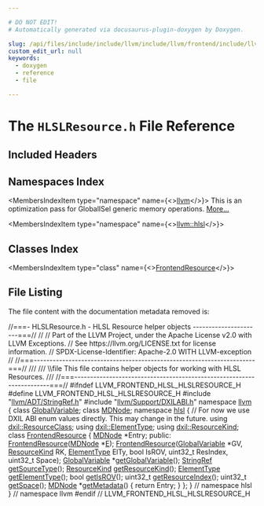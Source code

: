 ```yaml
---

# DO NOT EDIT!
# Automatically generated via docusaurus-plugin-doxygen by Doxygen.

slug: /api/files/include/include/llvm/include/llvm/frontend/include/llvm/frontend/hlsl/hlslresource-h
custom_edit_url: null
keywords:
  - doxygen
  - reference
  - file

---
```





# The `HLSLResource.h` File Reference

<DoxygenPage pluginConfig={pluginConfig}>



## Included Headers

<IncludesList>
<IncludesListItem
  filePath="llvm/ADT/StringRef.h"
  permalink="/docs/api/files/include/include/llvm/include/llvm/adt/stringref-h"
  isLocal="true" />
<IncludesListItem
  filePath="llvm/Support/DXILABI.h"
  permalink="/docs/api/files/include/include/llvm/include/llvm/support/dxilabi-h"
  isLocal="true" />
</IncludesList>

## Namespaces Index

<MembersIndex>

<MembersIndexItem
  type="namespace"
  name={<><a href="/docs/api/namespaces/llvm">llvm</a></>}>
This is an optimization pass for GlobalISel generic memory operations. <a href="/docs/api/namespaces/llvm/#details">More...</a>
</MembersIndexItem>

<MembersIndexItem
  type="namespace"
  name={<><a href="/docs/api/namespaces/llvm/hlsl">llvm::hlsl</a></>}>
</MembersIndexItem>

</MembersIndex>

## Classes Index

<MembersIndex>

<MembersIndexItem
  type="class"
  name={<><a href="/docs/api/classes/llvm/hlsl/frontendresource">FrontendResource</a></>}>
</MembersIndexItem>

</MembersIndex>


## File Listing

The file content with the documentation metadata removed is:

<ProgramListing>

<Link id="l00001" /><CodeLine lineNumber="1"><Highlight kind="comment">//===- HLSLResource.h - HLSL Resource helper objects ----------------------===//</Highlight><Highlight kind="normal"></Highlight></CodeLine>
<Link id="l00002" /><CodeLine lineNumber="2"><Highlight kind="normal"></Highlight><Highlight kind="comment">//</Highlight><Highlight kind="normal"></Highlight></CodeLine>
<Link id="l00003" /><CodeLine lineNumber="3"><Highlight kind="normal"></Highlight><Highlight kind="comment">// Part of the LLVM Project, under the Apache License v2.0 with LLVM Exceptions.</Highlight><Highlight kind="normal"></Highlight></CodeLine>
<Link id="l00004" /><CodeLine lineNumber="4"><Highlight kind="normal"></Highlight><Highlight kind="comment">// See https://llvm.org/LICENSE.txt for license information.</Highlight><Highlight kind="normal"></Highlight></CodeLine>
<Link id="l00005" /><CodeLine lineNumber="5"><Highlight kind="normal"></Highlight><Highlight kind="comment">// SPDX-License-Identifier: Apache-2.0 WITH LLVM-exception</Highlight><Highlight kind="normal"></Highlight></CodeLine>
<Link id="l00006" /><CodeLine lineNumber="6"><Highlight kind="normal"></Highlight><Highlight kind="comment">//</Highlight><Highlight kind="normal"></Highlight></CodeLine>
<Link id="l00007" /><CodeLine lineNumber="7"><Highlight kind="normal"></Highlight><Highlight kind="comment">//===----------------------------------------------------------------------===//</Highlight><Highlight kind="comment"></Highlight></CodeLine>
<Link id="l00008" /><CodeLine lineNumber="8"><Highlight kind="comment">///</Highlight></CodeLine>
<Link id="l00009" /><CodeLine lineNumber="9"><Highlight kind="comment">/// \\file This file contains helper objects for working with HLSL Resources.</Highlight></CodeLine>
<Link id="l00010" /><CodeLine lineNumber="10"><Highlight kind="comment">///</Highlight><Highlight kind="normal"></Highlight></CodeLine>
<Link id="l00011" /><CodeLine lineNumber="11"><Highlight kind="normal"></Highlight><Highlight kind="comment">//===----------------------------------------------------------------------===//</Highlight><Highlight kind="normal"></Highlight></CodeLine>
<Link id="l00012" /><CodeLine lineNumber="12"><Highlight kind="normal"></Highlight></CodeLine>
<Link id="l00013" /><CodeLine lineNumber="13"><Highlight kind="normal"></Highlight><Highlight kind="preprocessor">#ifndef LLVM&#95;FRONTEND&#95;HLSL&#95;HLSLRESOURCE&#95;H</Highlight><Highlight kind="normal"></Highlight></CodeLine>
<Link id="l00014" /><CodeLine lineNumber="14"><Highlight kind="normal"></Highlight><Highlight kind="preprocessor">#define LLVM&#95;FRONTEND&#95;HLSL&#95;HLSLRESOURCE&#95;H</Highlight><Highlight kind="normal"></Highlight></CodeLine>
<Link id="l00015" /><CodeLine lineNumber="15"><Highlight kind="normal"></Highlight></CodeLine>
<Link id="l00016" /><CodeLine lineNumber="16"><Highlight kind="normal"></Highlight><Highlight kind="preprocessor">#include &quot;<a href="/docs/api/files/include/include/llvm/include/llvm/adt/stringref-h">llvm/ADT/StringRef.h</a>&quot;</Highlight><Highlight kind="normal"></Highlight></CodeLine>
<Link id="l00017" /><CodeLine lineNumber="17"><Highlight kind="normal"></Highlight><Highlight kind="preprocessor">#include &quot;<a href="/docs/api/files/include/include/llvm/include/llvm/support/dxilabi-h">llvm/Support/DXILABI.h</a>&quot;</Highlight><Highlight kind="normal"></Highlight></CodeLine>
<Link id="l00018" /><CodeLine lineNumber="18"><Highlight kind="normal"></Highlight></CodeLine>
<Link id="l00019" /><CodeLine lineNumber="19"><Highlight kind="normal"></Highlight><Highlight kind="keyword">namespace </Highlight><Highlight kind="normal"><a href="/docs/api/namespaces/llvm">llvm</a> &#123;</Highlight></CodeLine>
<Link id="l00020" /><CodeLine lineNumber="20"><Highlight kind="normal"></Highlight><Highlight kind="keyword">class </Highlight><Highlight kind="normal"><a href="/docs/api/classes/llvm/globalvariable">GlobalVariable</a>;</Highlight></CodeLine>
<Link id="l00021" /><CodeLine lineNumber="21"><Highlight kind="normal"></Highlight><Highlight kind="keyword">class </Highlight><Highlight kind="normal"><a href="/docs/api/classes/llvm/mdnode">MDNode</a>;</Highlight></CodeLine>
<Link id="l00022" /><CodeLine lineNumber="22"><Highlight kind="normal"></Highlight></CodeLine>
<Link id="l00023" /><CodeLine lineNumber="23" lineLink="/docs/api/namespaces/llvm/hlsl"><Highlight kind="normal"></Highlight><Highlight kind="keyword">namespace </Highlight><Highlight kind="normal"><a href="/docs/api/namespaces/llvm/hlsl">hlsl</a> &#123;</Highlight></CodeLine>
<Link id="l00024" /><CodeLine lineNumber="24"><Highlight kind="normal"></Highlight></CodeLine>
<Link id="l00025" /><CodeLine lineNumber="25"><Highlight kind="normal"></Highlight><Highlight kind="comment">// For now we use DXIL ABI enum values directly. This may change in the future.</Highlight><Highlight kind="normal"></Highlight></CodeLine>
<Link id="l00026" /><CodeLine lineNumber="26"><Highlight kind="normal"></Highlight><Highlight kind="keyword">using </Highlight><Highlight kind="normal"><a href="/docs/api/namespaces/llvm/dxil/#a132a161d0df9261a144e907a02141687">dxil::ResourceClass</a>;</Highlight></CodeLine>
<Link id="l00027" /><CodeLine lineNumber="27"><Highlight kind="normal"></Highlight><Highlight kind="keyword">using </Highlight><Highlight kind="normal"><a href="/docs/api/namespaces/llvm/dxil/#a7cddbe82c3630d7f1084d7da360436d0">dxil::ElementType</a>;</Highlight></CodeLine>
<Link id="l00028" /><CodeLine lineNumber="28"><Highlight kind="normal"></Highlight><Highlight kind="keyword">using </Highlight><Highlight kind="normal"><a href="/docs/api/namespaces/llvm/dxil/#a0e8254c15e0d398ad66b4d52568a5c31">dxil::ResourceKind</a>;</Highlight></CodeLine>
<Link id="l00029" /><CodeLine lineNumber="29"><Highlight kind="normal"></Highlight></CodeLine>
<Link id="l00030" /><CodeLine lineNumber="30" lineLink="/docs/api/classes/llvm/hlsl/frontendresource"><Highlight kind="normal"></Highlight><Highlight kind="keyword">class </Highlight><Highlight kind="normal"><a href="/docs/api/classes/llvm/hlsl/frontendresource/#a44265e70ff4edef740933b2295a631f3">FrontendResource</a> &#123;</Highlight></CodeLine>
<Link id="l00031" /><CodeLine lineNumber="31"><Highlight kind="normal">  <a href="/docs/api/classes/llvm/mdnode">MDNode</a> &#42;Entry;</Highlight></CodeLine>
<Link id="l00032" /><CodeLine lineNumber="32"><Highlight kind="normal"></Highlight></CodeLine>
<Link id="l00033" /><CodeLine lineNumber="33"><Highlight kind="normal"></Highlight><Highlight kind="keyword">public</Highlight><Highlight kind="normal">:</Highlight></CodeLine>
<Link id="l00034" /><CodeLine lineNumber="34"><Highlight kind="normal">  <a href="/docs/api/classes/llvm/hlsl/frontendresource/#a44265e70ff4edef740933b2295a631f3">FrontendResource</a>(<a href="/docs/api/classes/llvm/mdnode">MDNode</a> &#42;<a href="/docs/api/files/lib/lib/ir/builtingcs-cpp/#abb2b3a60ccc38a28239e19a1646e0c8a">E</a>);</Highlight></CodeLine>
<Link id="l00035" /><CodeLine lineNumber="35"><Highlight kind="normal">  <a href="/docs/api/classes/llvm/hlsl/frontendresource/#a44265e70ff4edef740933b2295a631f3">FrontendResource</a>(<a href="/docs/api/classes/llvm/globalvariable">GlobalVariable</a> &#42;GV, <a href="/docs/api/namespaces/llvm/dxil/#a0e8254c15e0d398ad66b4d52568a5c31">ResourceKind</a> RK, <a href="/docs/api/namespaces/llvm/dxil/#a7cddbe82c3630d7f1084d7da360436d0">ElementType</a> ElTy,</Highlight></CodeLine>
<Link id="l00036" /><CodeLine lineNumber="36"><Highlight kind="normal">                   </Highlight><Highlight kind="keywordtype">bool</Highlight><Highlight kind="normal"> IsROV, uint32&#95;t ResIndex, uint32&#95;t Space);</Highlight></CodeLine>
<Link id="l00037" /><CodeLine lineNumber="37"><Highlight kind="normal"></Highlight></CodeLine>
<Link id="l00038" /><CodeLine lineNumber="38"><Highlight kind="normal">  <a href="/docs/api/classes/llvm/globalvariable">GlobalVariable</a> &#42;<a href="/docs/api/classes/llvm/hlsl/frontendresource/#a42d643fdbacabe8f320321915d3a6b76">getGlobalVariable</a>();</Highlight></CodeLine>
<Link id="l00039" /><CodeLine lineNumber="39" lineLink="/docs/api/classes/llvm/hlsl/frontendresource/#a3b434c3aec082e9377698269b8a14080"><Highlight kind="normal">  <a href="/docs/api/classes/llvm/stringref">StringRef</a> <a href="/docs/api/classes/llvm/hlsl/frontendresource/#a3b434c3aec082e9377698269b8a14080">getSourceType</a>();</Highlight></CodeLine>
<Link id="l00040" /><CodeLine lineNumber="40"><Highlight kind="normal">  <a href="/docs/api/namespaces/llvm/dxil/#a0e8254c15e0d398ad66b4d52568a5c31">ResourceKind</a> <a href="/docs/api/classes/llvm/hlsl/frontendresource/#ac8e551dfbed05f4b90d452a3443f5333">getResourceKind</a>();</Highlight></CodeLine>
<Link id="l00041" /><CodeLine lineNumber="41"><Highlight kind="normal">  <a href="/docs/api/namespaces/llvm/dxil/#a7cddbe82c3630d7f1084d7da360436d0">ElementType</a> <a href="/docs/api/classes/llvm/hlsl/frontendresource/#a9606cca11d3f75556a04b65d77717d7e">getElementType</a>();</Highlight></CodeLine>
<Link id="l00042" /><CodeLine lineNumber="42"><Highlight kind="normal">  </Highlight><Highlight kind="keywordtype">bool</Highlight><Highlight kind="normal"> <a href="/docs/api/classes/llvm/hlsl/frontendresource/#af777e75f856e8d66a20d89823efb9659">getIsROV</a>();</Highlight></CodeLine>
<Link id="l00043" /><CodeLine lineNumber="43"><Highlight kind="normal">  uint32&#95;t <a href="/docs/api/classes/llvm/hlsl/frontendresource/#a37284cf0ab63aa2bf9b85830bc8c285d">getResourceIndex</a>();</Highlight></CodeLine>
<Link id="l00044" /><CodeLine lineNumber="44"><Highlight kind="normal">  uint32&#95;t <a href="/docs/api/classes/llvm/hlsl/frontendresource/#a220498517cc1c50477deaac23baae473">getSpace</a>();</Highlight></CodeLine>
<Link id="l00045" /><CodeLine lineNumber="45" lineLink="/docs/api/classes/llvm/hlsl/frontendresource/#a0831b2bbcce73efbd0caac800e6cf525"><Highlight kind="normal">  <a href="/docs/api/classes/llvm/mdnode">MDNode</a> &#42;<a href="/docs/api/classes/llvm/hlsl/frontendresource/#a0831b2bbcce73efbd0caac800e6cf525">getMetadata</a>() &#123; </Highlight><Highlight kind="keywordflow">return</Highlight><Highlight kind="normal"> Entry; &#125;</Highlight></CodeLine>
<Link id="l00046" /><CodeLine lineNumber="46"><Highlight kind="normal">&#125;;</Highlight></CodeLine>
<Link id="l00047" /><CodeLine lineNumber="47"><Highlight kind="normal">&#125; </Highlight><Highlight kind="comment">// namespace hlsl</Highlight><Highlight kind="normal"></Highlight></CodeLine>
<Link id="l00048" /><CodeLine lineNumber="48"><Highlight kind="normal">&#125; </Highlight><Highlight kind="comment">// namespace llvm</Highlight><Highlight kind="normal"></Highlight></CodeLine>
<Link id="l00049" /><CodeLine lineNumber="49"><Highlight kind="normal"></Highlight></CodeLine>
<Link id="l00050" /><CodeLine lineNumber="50"><Highlight kind="normal"></Highlight><Highlight kind="preprocessor">#endif </Highlight><Highlight kind="comment">// LLVM&#95;FRONTEND&#95;HLSL&#95;HLSLRESOURCE&#95;H</Highlight><Highlight kind="normal"></Highlight></CodeLine>

</ProgramListing>

</DoxygenPage>
